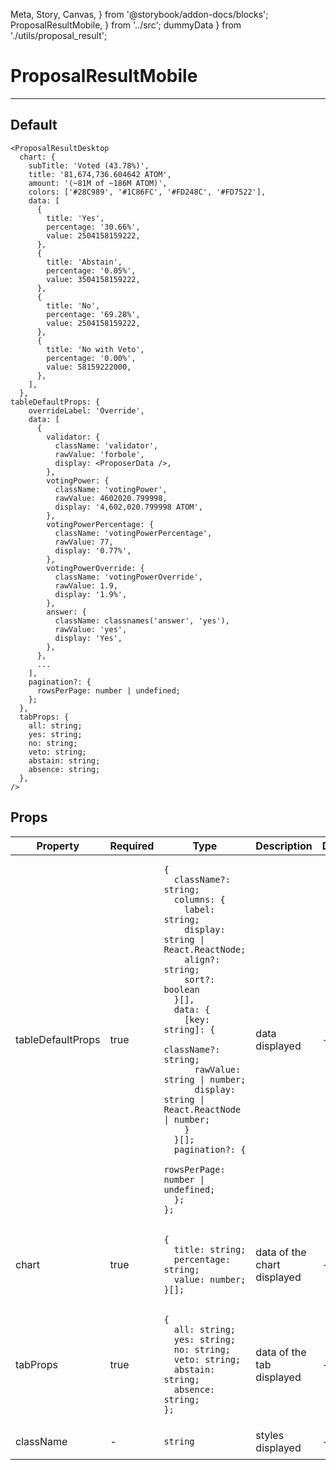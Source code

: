   Meta, Story, Canvas,
} from '@storybook/addon-docs/blocks';
  ProposalResultMobile,
} from '../src';
  dummyData
} from './utils/proposal_result';

<Meta title="ProposalResultMobile" component={ProposalResultMobile} />

# ProposalResultMobile
---

## Default
<Canvas>
  <Story name="Default">
    <ProposalResultMobile
      {...dummyData}
    />
  </Story>
</Canvas>

```
<ProposalResultDesktop
  chart: {
    subTitle: 'Voted (43.78%)',
    title: '81,674,736.604642 ATOM',
    amount: '(~81M of ~186M ATOM)',
    colors: ['#28C989', '#1C86FC', '#FD248C', '#FD7522'],
    data: [
      {
        title: 'Yes',
        percentage: '30.66%',
        value: 2504158159222,
      },
      {
        title: 'Abstain',
        percentage: '0.05%',
        value: 3504158159222,
      },
      {
        title: 'No',
        percentage: '69.28%',
        value: 2504158159222,
      },
      {
        title: 'No with Veto',
        percentage: '0.00%',
        value: 58159222000,
      },
    ],
  },
tableDefaultProps: {
    overrideLabel: 'Override',
    data: [
      {
        validator: {
          className: 'validator',
          rawValue: 'forbole',
          display: <ProposerData />,
        },
        votingPower: {
          className: 'votingPower',
          rawValue: 4602020.799998,
          display: '4,602,020.799998 ATOM',
        },
        votingPowerPercentage: {
          className: 'votingPowerPercentage',
          rawValue: 77,
          display: '0.77%',
        },
        votingPowerOverride: {
          className: 'votingPowerOverride',
          rawValue: 1.9,
          display: '1.9%',
        },
        answer: {
          className: classnames('answer', 'yes'),
          rawValue: 'yes',
          display: 'Yes',
        },
      },
      ...
    ],
    pagination?: {
      rowsPerPage: number | undefined;
    };
  },
  tabProps: {
    all: string;
    yes: string;
    no: string;
    veto: string;
    abstain: string;
    absence: string;
  },
/>
```

## Props
<table>
<thead>
  <tr>
    <th>Property</th>
    <th>Required</th>
    <th>Type</th>
    <th>Description</th>
    <th>Default</th>
  </tr>
  </thead>
  <tbody>
    <tr>
      <td>tableDefaultProps</td>
      <td>true</td>
      <td>

```
{
  className?: string;
  columns: {
    label: string;
    display: string | React.ReactNode;
    align?: string;
    sort?: boolean
  }[],
  data: {
    [key: string]: {
      className?: string;
      rawValue: string | number;
      display: string | React.ReactNode | number;
    }
  }[];
  pagination?: {
    rowsPerPage: number | undefined;
  };
};
```

  </td>
    <td>data displayed</td>
    <td>-</td>
  </tr>
    <tr>
      <td>chart</td>
      <td>true</td>
      <td>

```
{
  title: string;
  percentage: string;
  value: number;
}[];
```

  </td>
    <td>data of the chart displayed</td>
    <td>-</td>
  </tr>
    <tr>
      <td>tabProps</td>
      <td>true</td>
      <td>

```
{
  all: string;
  yes: string;
  no: string;
  veto: string;
  abstain: string;
  absence: string;
};
```

  </td>
    <td>data of the tab displayed</td>
    <td>-</td>
  </tr>
  <tr>
    <td>className</td>
    <td>-</td>
    <td>

`string`

  </td>
    <td>styles displayed</td>
    <td>-</td>
  </tr>
  </tbody>
</table>
<br/>